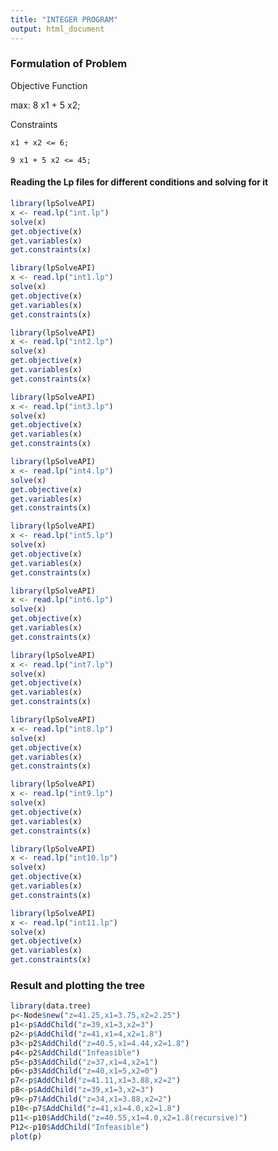 ```yaml
---
title: "INTEGER PROGRAM"
output: html_document
---
```



### Formulation of Problem

Objective Function

max: 8 x1 + 5 x2;

Constraints

```
x1 + x2 <= 6;

9 x1 + 5 x2 <= 45;

```
#### Reading the Lp files for different conditions and solving for it


```r
library(lpSolveAPI)
x <- read.lp("int.lp")
solve(x)
get.objective(x)
get.variables(x)
get.constraints(x)
```


```r
library(lpSolveAPI)
x <- read.lp("int1.lp")
solve(x)
get.objective(x)
get.variables(x)
get.constraints(x)
```
```r
library(lpSolveAPI)
x <- read.lp("int2.lp")
solve(x)
get.objective(x)
get.variables(x)
get.constraints(x)
```

```r
library(lpSolveAPI)
x <- read.lp("int3.lp")
solve(x)
get.objective(x)
get.variables(x)
get.constraints(x)

```

```r
library(lpSolveAPI)
x <- read.lp("int4.lp")
solve(x)
get.objective(x)
get.variables(x)
get.constraints(x)
```

```r
library(lpSolveAPI)
x <- read.lp("int5.lp")
solve(x)
get.objective(x)
get.variables(x)
get.constraints(x)
```

```r
library(lpSolveAPI)
x <- read.lp("int6.lp")
solve(x)
get.objective(x)
get.variables(x)
get.constraints(x)
```
```r
library(lpSolveAPI)
x <- read.lp("int7.lp")
solve(x)
get.objective(x)
get.variables(x)
get.constraints(x)
```
```r
library(lpSolveAPI)
x <- read.lp("int8.lp")
solve(x)
get.objective(x)
get.variables(x)
get.constraints(x)
```
```r
library(lpSolveAPI)
x <- read.lp("int9.lp")
solve(x)
get.objective(x)
get.variables(x)
get.constraints(x)
```

```r
library(lpSolveAPI)
x <- read.lp("int10.lp")
solve(x)
get.objective(x)
get.variables(x)
get.constraints(x)
```

```r
library(lpSolveAPI)
x <- read.lp("int11.lp")
solve(x)
get.objective(x)
get.variables(x)
get.constraints(x)
```

### Result and plotting the tree

```r

library(data.tree)
p<-Node$new("z=41.25,x1=3.75,x2=2.25")
p1<-p$AddChild("z=39,x1=3,x2=3")
p2<-p$AddChild("z=41,x1=4,x2=1.8")
p3<-p2$AddChild("z=40.5,x1=4.44,x2=1.8")
p4<-p2$AddChild("Infeasible")
p5<-p3$AddChild("z=37,x1=4,x2=1")
p6<-p3$AddChild("z=40,x1=5,x2=0")
p7<-p$AddChild("z=41.11,x1=3.88,x2=2")
p8<-p$AddChild("z=39,x1=3,x2=3")
p9<-p7$AddChild("z=34,x1=3.88,x2=2")
p10<-p7$AddChild("z=41,x1=4.0,x2=1.8")
p11<-p10$AddChild("z=40.55,x1=4.0,x2=1.8(recursive)")
P12<-p10$AddChild("Infeasible")
plot(p)

```

